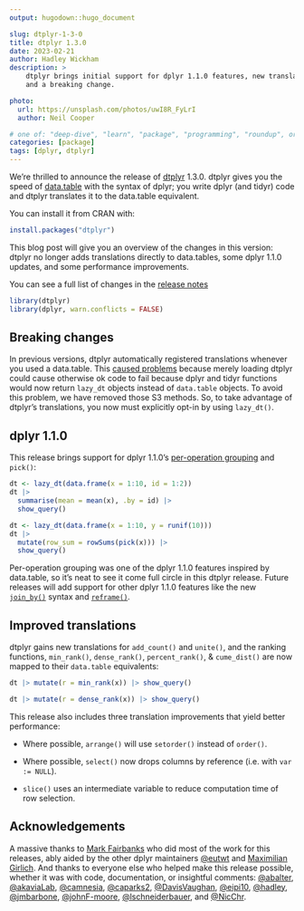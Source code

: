 ```yaml
---
output: hugodown::hugo_document

slug: dtplyr-1-3-0
title: dtplyr 1.3.0
date: 2023-02-21
author: Hadley Wickham
description: >
    dtplyr brings initial support for dplyr 1.1.0 features, new translations, 
    and a breaking change.

photo:
  url: https://unsplash.com/photos/uwI8R_FyLrI
  author: Neil Cooper

# one of: "deep-dive", "learn", "package", "programming", "roundup", or "other"
categories: [package] 
tags: [dplyr, dtplyr]
---
```


<!--
TODO:
* [x] Look over / edit the post's title in the yaml
* [x] Edit (or delete) the description; note this appears in the Twitter card
* [x] Pick category and tags (see existing with `hugodown::tidy_show_meta()`)
* [x] Find photo & update yaml metadata
* [x] Create `thumbnail-sq.jpg`; height and width should be equal
* [x] Create `thumbnail-wd.jpg`; width should be >5x height
* [x] `hugodown::use_tidy_thumbnails()`
* [x] Add intro sentence, e.g. the standard tagline for the package
* [ ] `usethis::use_tidy_thanks()`
-->

We're thrilled to announce the release of [dtplyr](https://dtplyr.tidyverse.org) 1.3.0. dtplyr gives you the speed of [data.table](http://r-datatable.com/) with the syntax of dplyr; you write dplyr (and tidyr) code and dtplyr translates it to the data.table equivalent.

You can install it from CRAN with:

```r
install.packages("dtplyr")
```

This blog post will give you an overview of the changes in this version: dtplyr no longer adds translations directly to data.tables, some dplyr 1.1.0 updates, and some performance improvements.

You can see a full list of changes in the [release notes](https://github.com/tidyverse/dtplyr/releases/tag/v1.3.0)

```r
library(dtplyr)
library(dplyr, warn.conflicts = FALSE)
```

## Breaking changes

In previous versions, dtplyr automatically registered translations whenever you used a data.table. This [caused problems](https://github.com/tidyverse/dtplyr/issues/312) because merely loading dtplyr could cause otherwise ok code to fail because dplyr and tidyr functions would now return `lazy_dt` objects instead of `data.table` objects. To avoid this problem, we have removed those S3 methods. So, to take advantage of dtplyr's translations, you now must explicitly opt-in by using `lazy_dt()`.

## dplyr 1.1.0

This release brings support for dplyr 1.1.0's [per-operation grouping](https://www.tidyverse.org/blog/2023/02/dplyr-1-1-0-per-operation-grouping/) and `pick()`:

```r
dt <- lazy_dt(data.frame(x = 1:10, id = 1:2))
dt |> 
  summarise(mean = mean(x), .by = id) |> 
  show_query()

dt <- lazy_dt(data.frame(x = 1:10, y = runif(10)))
dt |> 
  mutate(row_sum = rowSums(pick(x))) |> 
  show_query()
```

Per-operation grouping was one of the dplyr 1.1.0 features inspired by data.table, so it's neat to see it come full circle in this dtplyr release. Future releases will add support for other dplyr 1.1.0 features like the new [`join_by()`](https://www.tidyverse.org/blog/2023/01/dplyr-1-1-0-joins/#join_by) syntax and [`reframe()`](https://www.tidyverse.org/blog/2023/02/dplyr-1-1-0-pick-reframe-arrange/#reframe).

## Improved translations

dtplyr gains new translations for `add_count()` and `unite()`, and the ranking functions, `min_rank()`, `dense_rank()`, `percent_rank()`, & `cume_dist()` are now mapped to their `data.table` equivalents:

```r
dt |> mutate(r = min_rank(x)) |> show_query()

dt |> mutate(r = dense_rank(x)) |> show_query()
```

This release also includes three translation improvements that yield better performance:

* Where possible, `arrange()` will use `setorder()` instead of `order()`.

* Where possible, `select()` now drops columns by reference
  (i.e. with `var := NULL`).

* `slice()` uses an intermediate variable to reduce computation time of row 
  selection.

## Acknowledgements

A massive thanks to [Mark Fairbanks](https://github.com/markfairbanks) who did most of the work for this releases, ably aided by the other dplyr maintainers [@eutwt](https://github.com/eutwt) and [Maximilian Girlich](https://github.com/mgirlich). And thanks to everyone else who helped make this release possible, whether it was with code, documentation, or insightful comments: [&#x0040;abalter](https://github.com/abalter), [&#x0040;akaviaLab](https://github.com/akaviaLab), [&#x0040;camnesia](https://github.com/camnesia), [&#x0040;caparks2](https://github.com/caparks2), [&#x0040;DavisVaughan](https://github.com/DavisVaughan), [&#x0040;eipi10](https://github.com/eipi10), [&#x0040;hadley](https://github.com/hadley), [&#x0040;jmbarbone](https://github.com/jmbarbone), [&#x0040;johnF-moore](https://github.com/johnF-moore), [&#x0040;lschneiderbauer](https://github.com/lschneiderbauer), and [&#x0040;NicChr](https://github.com/NicChr).
